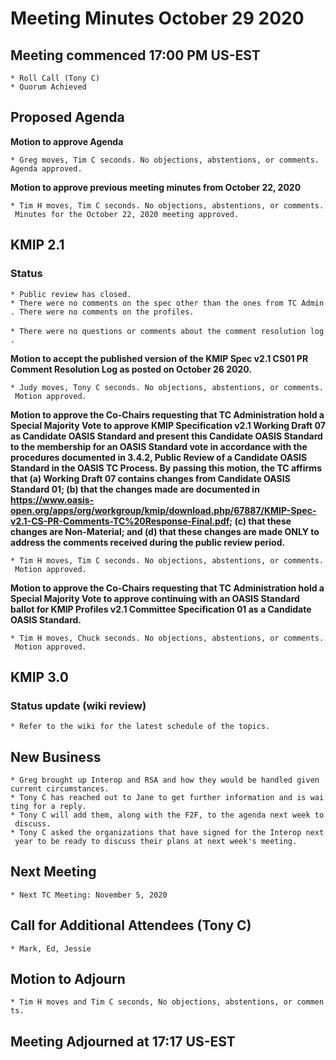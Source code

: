 = Meeting Minutes October 29 2020 =
== Meeting commenced 17:00 PM US-EST ==
 * Roll Call (Tony C)
 * Quorum Achieved

== Proposed Agenda ==

'''Motion to approve Agenda''' 

 * Greg moves, Tim C seconds. No objections, abstentions, or comments. Agenda approved.

'''Motion to approve previous meeting minutes from October 22, 2020'''

 * Tim H moves, Tim C seconds. No objections, abstentions, or comments. Minutes for the October 22, 2020 meeting approved.

== KMIP 2.1 ==
=== Status ===
 * Public review has closed. 
 * There were no comments on the spec other than the ones from TC Admin. There were no comments on the profiles.
 
 * There were no questions or comments about the comment resolution log.
 
'''Motion to accept the published version of the KMIP Spec v2.1 CS01 PR Comment Resolution Log as posted on October 26 2020.'''

 * Judy moves, Tony C seconds. No objections, abstentions, or comments. Motion approved.
 
'''Motion to approve the Co-Chairs requesting that TC Administration hold a Special Majority Vote to approve KMIP Specification v2.1 Working Draft 07 as Candidate OASIS Standard and present this Candidate OASIS Standard to the membership for an OASIS Standard vote in accordance with the procedures documented in 3.4.2, Public Review of a Candidate OASIS Standard in the OASIS TC Process. By passing this motion, the TC affirms that (a) Working Draft 07 contains changes from Candidate OASIS Standard 01; (b) that the changes made are documented in https://www.oasis-open.org/apps/org/workgroup/kmip/download.php/67887/KMIP-Spec-v2.1-CS-PR-Comments-TC%20Response-Final.pdf; (c) that these changes are Non-Material; and (d) that these changes are made ONLY to address the comments received during the public review period.'''

 * Tim H moves, Tim C seconds. No objections, abstentions, or comments. Motion approved.

'''Motion to approve the Co-Chairs requesting that TC Administration hold a Special Majority Vote to approve continuing with an OASIS Standard ballot for KMIP Profiles v2.1 Committee Specification 01 as a Candidate OASIS Standard.'''

 * Tim H moves, Chuck seconds. No objections, abstentions, or comments. Motion approved.

== KMIP 3.0 ==
=== Status update (wiki review) ===
 * Refer to the wiki for the latest schedule of the topics.
 
== New Business ==
 * Greg brought up Interop and RSA and how they would be handled given current circumstances. 
 * Tony C has reached out to Jane to get further information and is waiting for a reply.
 * Tony C will add them, along with the F2F, to the agenda next week to discuss.
 * Tony C asked the organizations that have signed for the Interop next year to be ready to discuss their plans at next week's meeting.
 
== Next Meeting ==
 * Next TC Meeting: November 5, 2020

== Call for Additional Attendees (Tony C) ==
 * Mark, Ed, Jessie

== Motion to Adjourn ==
 * Tim H moves and Tim C seconds, No objections, abstentions, or comments.

== Meeting Adjourned at 17:17 US-EST ==
